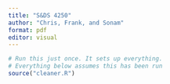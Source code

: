 ```yaml
---
title: "S&DS 4250"
author: "Chris, Frank, and Sonam"
format: pdf
editor: visual
---
```


```r
# Run this just once. It sets up everything. 
# Everything below assumes this has been run
source("cleaner.R")
```

